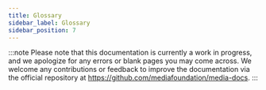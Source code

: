 ```yaml
---
title: Glossary
sidebar_label: Glossary
sidebar_position: 7
---
```


:::note
Please note that this documentation is currently a work in progress, and we apologize for any errors or blank pages you may come across. We welcome any contributions or feedback to improve the documentation via the official repository at https://github.com/mediafoundation/media-docs.
:::